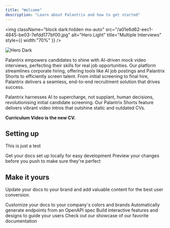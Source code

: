 ```yaml
---
title: "Welcome"
description: "Learn about Palantrix and how to get started"
---
```


<img
  className="block dark:hidden mx-auto"
  src="/a01e6d62-eec1-4845-be03-7efdd177bf00.jpg"
  alt="Hero Light"
  title="Multiple Interviews"
  style={{ width:"70%" }}
/>

<img
  className="hidden dark:block"
  src="/images/hero-dark.png"
  alt="Hero Dark"
/>

Palantrix empowers candidates to shine with AI-driven mock video interviews, perfecting their skills for real job opportunities. Our platform streamlines corporate hiring, offering tools like AI job postings and Palantrix Shorts to efficiently screen talent. From initial screening to final hire, Palantrix delivers a seamless, end-to-end recruitment solution that drives success.

Palantrix harnesses AI to supercharge, not supplant, human decisions, revolutionising initial candidate screening. Our Palantrix Shorts feature delivers vibrant video intros that outshine static and outdated CVs.

**Curriculum Video is the new CV.**

## Setting up

This is just a test

<CardGroup cols={2}>
  <Card title="Edit Your Docs" icon="pen-to-square" href="https://mintlify.com/docs/quickstart">
    Get your docs set up locally for easy development
  </Card>
  <Card title="Preview Changes" icon="graduation-cap" href="https://mintlify.com/docs/development">
    Preview your changes before you push to make sure they're perfect
  </Card>
</CardGroup>

## Make it yours

Update your docs to your brand and add valuable content for the best user conversion.

<CardGroup cols={2}>
  <Card title="Customize Style" icon="palette" href="https://mintlify.com/docs/settings/global">
    Customize your docs to your company's colors and brands
  </Card>
  <Card title="Reference APIs" icon="code" href="https://mintlify.com/docs/api-playground/openapi">
    Automatically generate endpoints from an OpenAPI spec
  </Card>
  <Card title="Add Components" icon="screwdriver-wrench" href="https://mintlify.com/docs/content/components/accordions">
    Build interactive features and designs to guide your users
  </Card>
  <Card title="Get Inspiration" icon="stars" href="https://mintlify.com/customers">
    Check out our showcase of our favorite documentation
  </Card>
</CardGroup>